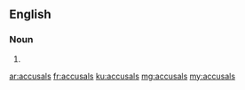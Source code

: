 ==English==

===Noun===
{{head|en|plural}}

# {{plural of|accusal|lang=en|nocat=1}}

[[ar:accusals]]
[[fr:accusals]]
[[ku:accusals]]
[[mg:accusals]]
[[my:accusals]]